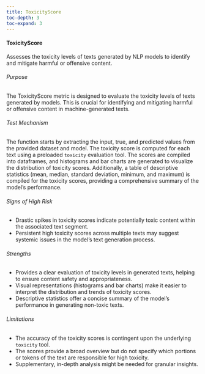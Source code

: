 ```yaml
---
title: ToxicityScore
toc-depth: 3
toc-expand: 3
---
```








#### ToxicityScore

Assesses the toxicity levels of texts generated by NLP models to identify and mitigate harmful or offensive content.

###### Purpose

The ToxicityScore metric is designed to evaluate the toxicity levels of texts generated by models. This is crucial
for identifying and mitigating harmful or offensive content in machine-generated texts.

###### Test Mechanism

The function starts by extracting the input, true, and predicted values from the provided dataset and model. The
toxicity score is computed for each text using a preloaded `toxicity` evaluation tool. The scores are compiled into
dataframes, and histograms and bar charts are generated to visualize the distribution of toxicity scores.
Additionally, a table of descriptive statistics (mean, median, standard deviation, minimum, and maximum) is
compiled for the toxicity scores, providing a comprehensive summary of the model's performance.

###### Signs of High Risk

- Drastic spikes in toxicity scores indicate potentially toxic content within the associated text segment.
- Persistent high toxicity scores across multiple texts may suggest systemic issues in the model's text generation
process.

###### Strengths

- Provides a clear evaluation of toxicity levels in generated texts, helping to ensure content safety and
appropriateness.
- Visual representations (histograms and bar charts) make it easier to interpret the distribution and trends of
toxicity scores.
- Descriptive statistics offer a concise summary of the model's performance in generating non-toxic texts.

###### Limitations

- The accuracy of the toxicity scores is contingent upon the underlying `toxicity` tool.
- The scores provide a broad overview but do not specify which portions or tokens of the text are responsible for
high toxicity.
- Supplementary, in-depth analysis might be needed for granular insights.




 